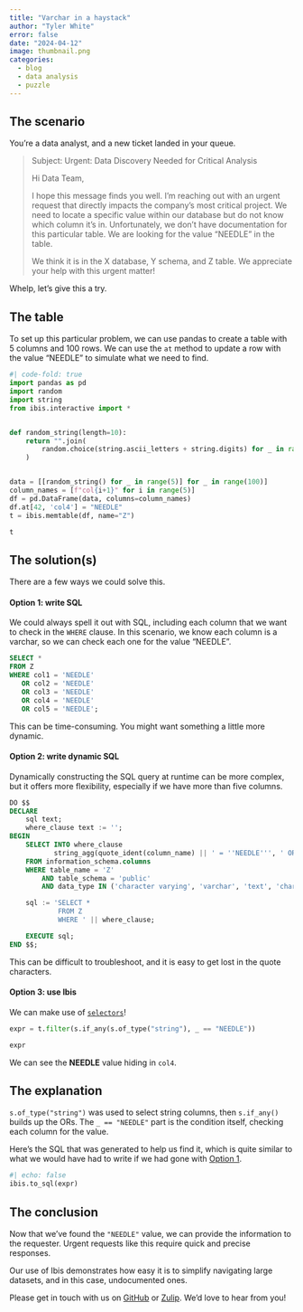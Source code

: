 ```yaml
---
title: "Varchar in a haystack"
author: "Tyler White"
error: false
date: "2024-04-12"
image: thumbnail.png
categories:
  - blog
  - data analysis
  - puzzle
---
```


## The scenario

You're a data analyst, and a new ticket landed in your queue.

> Subject: Urgent: Data Discovery Needed for Critical Analysis
>
> Hi Data Team,
>
> I hope this message finds you well. I'm reaching out with an urgent request
> that directly impacts the company's most critical project. We need to locate
> a specific value within our database but do not know which column it's in.
> Unfortunately, we don't have documentation for this particular table. We are
> looking for the value "NEEDLE" in the table.
>
> We think it is in the X database, Y schema, and Z table. We appreciate your
> help with this urgent matter!

Whelp, let's give this a try.

## The table

To set up this particular problem, we can use pandas to create a table with 5
columns and 100 rows. We can use the `at` method to update a row with the value
"NEEDLE" to simulate what we need to find.

```python
#| code-fold: true
import pandas as pd
import random
import string
from ibis.interactive import *


def random_string(length=10):
    return "".join(
        random.choice(string.ascii_letters + string.digits) for _ in range(length)
    )


data = [[random_string() for _ in range(5)] for _ in range(100)]
column_names = [f"col{i+1}" for i in range(5)]
df = pd.DataFrame(data, columns=column_names)
df.at[42, 'col4'] = "NEEDLE"
t = ibis.memtable(df, name="Z")
```

```python
t
```

## The solution(s)

There are a few ways we could solve this.

#### Option 1: write SQL

We could always spell it out with SQL, including each column that we want to
check in the `WHERE` clause. In this scenario, we know each column is a varchar,
so we can check each one for the value "NEEDLE".

```sql
SELECT *
FROM Z
WHERE col1 = 'NEEDLE'
   OR col2 = 'NEEDLE'
   OR col3 = 'NEEDLE'
   OR col4 = 'NEEDLE'
   OR col5 = 'NEEDLE';
```

This can be time-consuming. You might want something a little more dynamic.

#### Option 2: write dynamic SQL

Dynamically constructing the SQL query at runtime can be more complex, but it
offers more flexibility, especially if we have more than five columns.

```sql
DO $$
DECLARE
    sql text;
    where_clause text := '';
BEGIN
    SELECT INTO where_clause
           string_agg(quote_ident(column_name) || ' = ''NEEDLE''', ' OR ')
    FROM information_schema.columns
    WHERE table_name = 'Z'
        AND table_schema = 'public'
        AND data_type IN ('character varying', 'varchar', 'text', 'char');

    sql := 'SELECT *
            FROM Z
            WHERE ' || where_clause;

    EXECUTE sql;
END $$;
```

This can be difficult to troubleshoot, and it is easy to get lost in the quote
characters.

#### Option 3: use Ibis

We can make use of [`selectors`](../../reference/selectors.qmd)!

```python
expr = t.filter(s.if_any(s.of_type("string"), _ == "NEEDLE"))

expr
```

We can see the **NEEDLE** value hiding in `col4`.

## The explanation

`s.of_type("string")` was used to select string columns, then `s.if_any()`
builds up the ORs. The `_ == "NEEDLE"` part is the condition itself, checking
each column for the value.

Here's the SQL that was generated to help us find it, which is quite similar
to what we would have had to write if we had gone with [Option 1](#option-1-write-sql).

```python
#| echo: false
ibis.to_sql(expr)
```

## The conclusion

Now that we've found the `"NEEDLE"` value, we can provide the information to the
requester. Urgent requests like this require quick and precise responses.

Our use of Ibis demonstrates how easy it is to simplify navigating large
datasets, and in this case, undocumented ones.

Please get in touch with us on [GitHub](https://github.com/ibis-project) or
[Zulip](https://ibis-project.zulipchat.com/). We'd love to hear from you!
